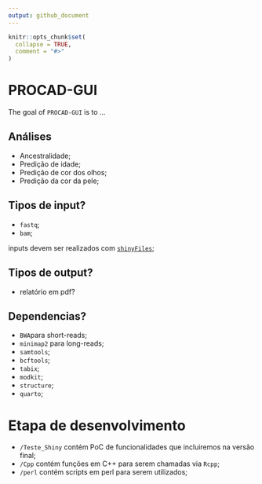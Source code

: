 ```yaml
---
output: github_document
---
```


<!-- README.md is generated from README.Rmd. Please edit that file -->

```r
knitr::opts_chunk$set(
  collapse = TRUE,
  comment = "#>"
)
```

# PROCAD-GUI

<!-- badges: start -->
<!-- badges: end -->

The goal of `PROCAD-GUI` is to ...

## Análises

- Ancestralidade;
- Predição de idade;
- Predição de cor dos olhos;
- Predição da cor da pele;

## Tipos de input?
- `fastq`;
- `bam`;

inputs devem ser realizados com [`shinyFiles`](https://github.com/thomasp85/shinyFiles);

## Tipos de output?
- relatório em pdf?

## Dependencias?
- `BWA`para short-reads;
- `minimap2` para long-reads;
- `samtools`;
- `bcftools`;
- `tabix`;
- `modkit`;
- `structure`;
- `quarto`;

# Etapa de desenvolvimento

- `/Teste_Shiny` contém PoC de funcionalidades que incluiremos na versão final;
- `/Cpp` contém funções em C++ para serem chamadas via `Rcpp`;
- `/perl` contém scripts em perl para serem utilizados;